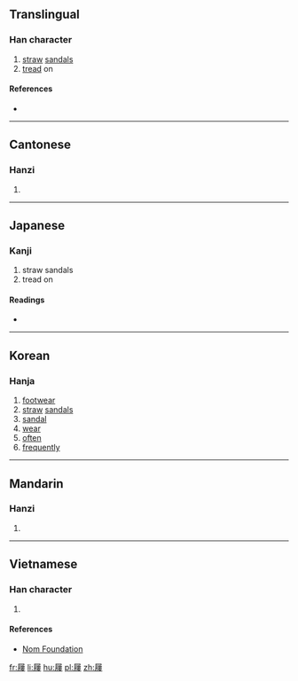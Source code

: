 {{also|屦}}
==Translingual==

===Han character===
{{Han char|rn=44|rad=尸|as=14|sn=17|four=77247|canj=SHOV|ids=⿸尸⿰彳婁}}

# [[straw]] [[sandal]]s
# [[tread]] on

====References====
* {{Han ref|kx=0304.010|dkj=07811|dj=0602.090|hdz=20981.090|uh=5C68|ud=23656|bh=C0AB|bd=49323}}

----

==Cantonese==

===Hanzi===
{{yue-hanzi|jyut=[[geoi3]]|y=geui3|sim=屦}}

# {{defn|lang=yue|sort=尸14}}

----

==Japanese==

===Kanji===
{{ja-kanji|grade=|rs=尸14}}

# straw sandals
# tread on

====Readings====
* {{ja-readings|on=[[く]] (ku)|kun=[[くつ]] (kutsu)}}

----

==Korean==

===Hanja===
{{ko-hanja|hangeul=구|rv=gu|mr=ku}}

# [[footwear]]
# [[straw]] [[sandals]]
# [[sandal]]
# [[wear]]
# [[often]]
# [[frequently]]

----

==Mandarin==

===Hanzi===
{{cmn-hanzi|sim=屦|pin=[[jù]] ([[ju4]])|wg=chü<sup>4</sup>}}

# {{defn|lang=cmn|sort=尸14}}

----

==Vietnamese==

===Han character===
{{vi-readings|rs=尸14|hanviet=lũ}}

# {{defn|lang=vi|sort=尸14}}

====References====
* [http://nomfoundation.org/common/nom_details.php?codepoint=5c68 Nom Foundation]

[[fr:屨]]
[[li:屨]]
[[hu:屨]]
[[pl:屨]]
[[zh:屨]]